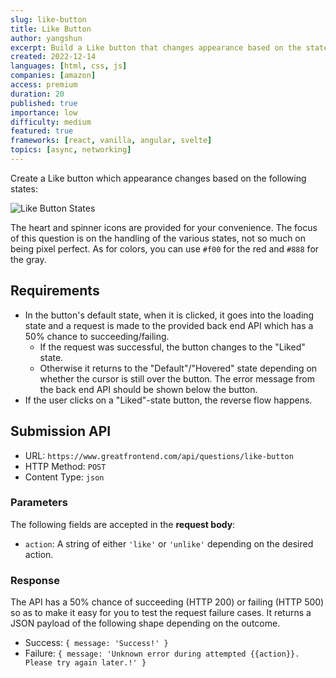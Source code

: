 ```yaml
---
slug: like-button
title: Like Button
author: yangshun
excerpt: Build a Like button that changes appearance based on the states
created: 2022-12-14
languages: [html, css, js]
companies: [amazon]
access: premium
duration: 20
published: true
importance: low
difficulty: medium
featured: true
frameworks: [react, vanilla, angular, svelte]
topics: [async, networking]
---
```


Create a Like button which appearance changes based on the following states:

![Like Button States](/img/questions/like-button/like-button-states.png)

The heart and spinner icons are provided for your convenience. The focus of this question is on the handling of the various states, not so much on being pixel perfect. As for colors, you can use `#f00` for the red and `#888` for the gray.

## Requirements

- In the button's default state, when it is clicked, it goes into the loading state and a request is made to the provided back end API which has a 50% chance to succeeding/failing.
  - If the request was successful, the button changes to the "Liked" state.
  - Otherwise it returns to the "Default"/"Hovered" state depending on whether the cursor is still over the button. The error message from the back end API should be shown below the button.
- If the user clicks on a "Liked"-state button, the reverse flow happens.

## Submission API

- URL: `https://www.greatfrontend.com/api/questions/like-button`
- HTTP Method: `POST`
- Content Type: `json`

### Parameters

The following fields are accepted in the **request body**:

- `action`: A string of either `'like'` or `'unlike'` depending on the desired action.

### Response

The API has a 50% chance of succeeding (HTTP 200) or failing (HTTP 500) so as to make it easy for you to test the request failure cases. It returns a JSON payload of the following shape depending on the outcome.

- Success: `{ message: 'Success!' }`
- Failure: `{ message: 'Unknown error during attempted {{action}}. Please try again later.!' }`
